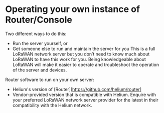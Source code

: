 # Operating your own instance of Router/Console


Two different ways to do this:
* Run the server yourself, or
* Get someone else to run and maintain the server for you
This is a full LoRaWAN network server but you don’t need to know much about LoRaWAN to have this work for you. Being knowledgeable about LoRaWAN will make it easier to operate and troubleshoot the operation of the server and devices.

Router software to run on your own server:
* Helium's version of [Router][https://github.com/helium/router]
* Vendor-provided version that is compatible with Helium. Enquire with your preferred LoRaWAN network server provider for the latest in their compatibility with the Helium network.
